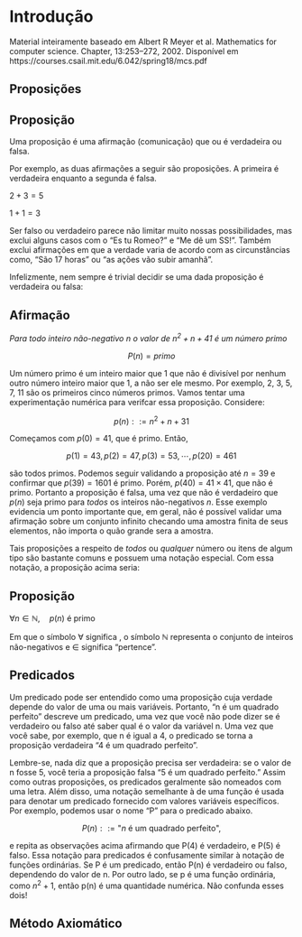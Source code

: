 # Introdução

Material inteiramente baseado em Albert R Meyer et al. Mathematics for computer science. Chapter, 13:253–272, 2002. Disponível em https://courses.csail.mit.edu/6.042/spring18/mcs.pdf

## Proposições

::: {#def-line}

## Proposição

Uma proposição é uma afirmação (comunicação) que ou é verdadeira ou falsa.

Por exemplo, as duas afirmações a seguir são proposições. A primeira é verdadeira enquanto a segunda é falsa.
:::

::: {#prp-line1}

$2 + 3 = 5$
:::

::: {#prp-line2}

$1 + 1 = 3$
:::

Ser falso ou verdadeiro parece não limitar muito nossas possibilidades, mas exclui alguns casos com o "Es tu Romeo?" e "Me dê um SS!". Também exclui afirmações em que a verdade varia de acordo com as circunstâncias como, "São 17 horas" ou "as ações vão subir amanhã".

Infelizmente, nem sempre é trivial decidir se uma dada proposição é verdadeira ou falsa:


::: {#exm-line1}

## Afirmação

*Para todo inteiro não-negativo $n$ o valor de $n^2 + n + 41$ é um número primo*

$$
P(n) = primo
$$
:::

Um número primo é um inteiro maior que 1 que não é divisível por nenhum outro número inteiro maior que 1, a não ser ele mesmo. Por exemplo, 2, 3, 5, 7, 11 são os primeiros cinco números primos. Vamos tentar uma experimentação numérica para verifcar essa proposição. Considere:

$$
p(n) ::= n^2 + n + 31
$$

Começamos com $p(0) = 41$, que é primo. Então,

$$
p(1) = 43, p(2) = 47, p(3) = 53, \cdots , p(20) = 461
$$

são todos primos. Podemos seguir validando a proposição até $n = 39$ e confirmar que $p(39) = 1601$ é primo. Porém, $p(40) = 41 \times 41$, que não é primo. Portanto a proposição é falsa, uma vez que não é verdadeiro que $p(n)$ seja primo para *todos* os inteiros não-negativos $n$. Esse exemplo evidencia um ponto importante que, em geral, não é possível validar uma afirmação sobre um conjunto infinito checando uma amostra finita de seus elementos, não importa o quão grande sera a amostra.

Tais proposições a respeito de *todos* ou *qualquer* número ou itens de algum tipo são bastante comuns e possuem uma notação especial. Com essa notação, a proposição acima seria:

::: {#exm-line2}

## Proposição

$\forall n \in \mathbb{N}, \quad p(n)$ é primo
:::

Em que o símbolo $\forall$ significa \textit{para todo}, o símbolo $\mathbb{N}$ representa o conjunto de inteiros não-negativos e $\in$ significa "pertence".


## Predicados

Um predicado pode ser entendido como uma proposição cuja verdade depende do valor de uma ou mais variáveis. Portanto, “n é um quadrado perfeito” descreve um predicado, uma vez que você não pode dizer se é verdadeiro ou falso até saber qual é o valor da variável n. Uma vez que você sabe, por exemplo, que n é igual a 4, o predicado se torna a proposição verdadeira “4 é um quadrado perfeito”.

Lembre-se, nada diz que a proposição precisa ser verdadeira: se o valor de n fosse 5, você teria a proposição falsa “5 é um quadrado perfeito.” Assim como outras proposições, os predicados geralmente são nomeados com uma letra. Além disso, uma notação semelhante à de uma função é usada para denotar um predicado fornecido com valores variáveis específicos. Por exemplo, podemos usar o nome “P” para o predicado abaixo.

$$
P(n) ::= \textrm{"} n \textrm{ é um quadrado perfeito",}
$$

e repita as observações acima afirmando que P(4) é verdadeiro, e P(5) é falso.
Essa notação para predicados é confusamente similar à notação de funções ordinárias.
Se P é um predicado, então P(n) é verdadeiro ou falso, dependendo do valor de n.
Por outro lado, se p é uma função ordinária, como $n^2 +1$, então p(n) é uma quantidade numérica. Não confunda esses dois!

## Método Axiomático